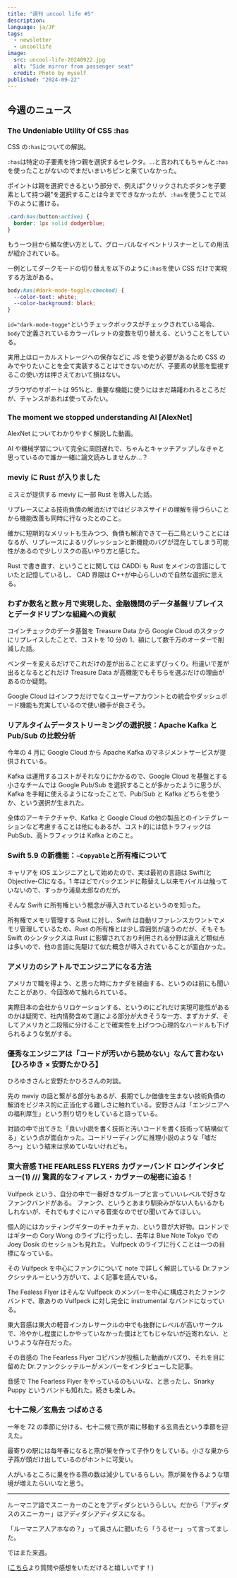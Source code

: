 ```yaml
---
title: "週刊 uncool life #5"
description:
language: ja/JP
tags:
  - newsletter
  - uncoollife
image:
  src: uncool-life-20240922.jpg
  alt: "Side mirror from passenger seat"
  credit: Photo by myself
published: "2024-09-22"
---
```



## 今週のニュース

### The Undeniable Utility Of CSS :has

<EmbedLinkCard url="https://www.joshwcomeau.com/css/has/" />

CSS の`:has`についての解説。

`:has`は特定の子要素を持つ親を選択するセレクタ。...と言われてもちゃんと`:has`を使ったことがないのでまだいまいちピンと来ていなかった。

ポイントは親を選択できるという部分で、例えば"クリックされたボタンを子要素として持つ親"を選択することは今までできなかったが、`:has`を使うことで以下のように書ける。

```css
.card:has(button:active) {
  border: 1px solid dodgerblue;
}
```

もう一つ目から鱗な使い方として、グローバルなイベントリスナーとしての用法が紹介されている。

一例としてダークモードの切り替えを以下のように`:has`を使い CSS だけで実現する方法がある。

```css
body:has(#dark-mode-toggle:checked) {
  --color-text: white;
  --color-background: black;
}
```

`id="dark-mode-togge"`というチェックボックスがチェックされている場合、`body`で定義されているカラーパレットの変数を切り替える、ということをしている。

実用上はローカルストレージへの保存などに JS を使う必要があるため CSS のみでやりたいことを全て実装することはできないのだが、子要素の状態を監視するこの使い方は押さえておいて損はない。

ブラウザのサポートは 95%と、重要な機能に使うにはまだ躊躇われるところだが、チャンスがあれば使ってみたい。

### The moment we stopped understanding AI [AlexNet]

<EmbedLinkCard url="https://www.youtube.com/watch?v=UZDiGooFs54" />

AlexNet についてわかりやすく解説した動画。

AI や機械学習について完全に周回遅れで、ちゃんとキャッチアップしなきゃと思っているので誰か一緒に論文読みしませんか...？

### meviy に Rust が入りました

<EmbedLinkCard url="https://techblog.dt-dynamics.com/entry/2024/09/13/112200" />

ミスミが提供する meviy に一部 Rust を導入した話。

リプレースによる技術負債の解消だけではビジネスサイドの理解を得づらいことから機能改善も同時に行なったとのこと。

確かに短期的なメリットも生みつつ、負債も解消できて一石二鳥ということにはなるが、リプレースによるリグレッションと新機能のバグが混在してしまう可能性があるので少しリスクの高いやり方と感じた。

Rust で書き直す、ということに関しては CADDi も Rust をメインの言語にしていたと記憶しているし、 CAD 界隈は C++が中心らしいので自然な選択に思える。

### わずか数名と数ヶ月で実現した、金融機関のデータ基盤リプレイスとデータドリブンな組織への貢献

<EmbedLinkCard url="https://tech.coincheck.blog/entry/2024/09/13/113105" />

コインチェックのデータ基盤を Treasure Data から Google Cloud のスタックにリプレイスしたことで、コストを 10 分の 1、額にして数千万のオーダーで削減した話。

ベンダーを変えるだけでこれだけの差が出ることにまずびっくり。桁違いで差が出るとなるとどれだけ Treasure Data が高機能でもそちらを選ぶだけの理由があるのか疑問。

Google Cloud はインフラだけでなくユーザーアカウントとの統合やダッシュボード機能も充実しているので使い勝手が良さそう。

### リアルタイムデータストリーミングの選択肢：Apache Kafka と Pub/Sub の比較分析

<EmbedLinkCard url="https://zenn.dev/cloud_ace/articles/apachekafka-pubsub-comparison" />

今年の 4 月に Google Cloud から Apache Kafka のマネジメントサービスが提供されている。

Kafka は運用するコストがそれなりにかかるので、Google Cloud を基盤とする小さなチームでは Google Pub/Sub を選択することが多かったように思うが、Kafka を手軽に使えるようになったことで、Pub/Sub と Kafka どちらを使うか、という選択が生まれた。

全体のアーキテクチャや、Kafka と Google Cloud の他の製品とのインテグレーションなど考慮することは他にもあるが、コスト的には低トラフィックは PubSub、高トラフィックは Kafka とのこと。

### Swift 5.9 の新機能：`~Copyable`と所有権について

<EmbedLinkCard url="https://zenn.dev/ojun_9/articles/d2c49dcd721c17" />

キャリアを iOS エンジニアとして始めたので、実は最初の言語は Swift(と Objective-C)になる。1 年ほどでバックエンドに鞍替えし以来モバイルは触っていないので、すっかり浦島太郎なのだが。

そんな Swift に所有権という概念が導入されているというのを知った。

所有権でメモリ管理する Rust に対し、Swift は自動リファレンスカウントでメモリ管理しているため、Rust の所有権とは少し雰囲気が違うのだが、そもそも Swift のシンタックスは Rust に影響されており利用される分野は違えど類似点は多いので、他の言語に先駆けて似た概念が導入されていることが面白かった。

### アメリカのシアトルでエンジニアになる方法

<EmbedLinkCard url="https://note.com/simplearchitect/n/nc12a4eb31df7" />

アメリカで職を得よう、と思った時にカナダを経由する、というのは前にも聞いたことがあり、今回改めて触れられている。

実際日本の会社からリロケーションする、というのにどれだけ実現可能性があるのかは疑問で、社内情勢含めて運による部分が大きそうな一方、まずカナダ、そしてアメリカと二段階に分けることで確実性を上げつつ心理的なハードルも下げられるような気がする。

### 優秀なエンジニアは「コードが汚いから読めない」なんて言わない【ひろゆき × 安野たかひろ】

<EmbedLinkCard url="https://type.jp/et/feature/26796/" />

ひろゆきさんと安野たかひろさんの対談。

先の meviy の話と繋がる部分もあるが、長期でしか価値を生まない技術負債の解消をビジネス的に正当化する難しさに触れている。安野さんは「エンジニアへの福利厚生」という割り切りをしていると語っている。

対談の中で出てきた「良い小説を書く技術と汚いコードを書く技術って結構似てる」という点が面白かった。コードリーディングに推理小説のような「嘘だろ〜」という結末は求めていないけれども。

### 東大音感 THE FEARLESS FLYERS カヴァーバンド ロングインタビュー(1) /// 驚異的なフィアレス・カヴァーの秘密に迫る！

<EmbedLinkCard url="https://note.com/drfunk/n/na2c3186dd314" />

Vulfpeck という、自分の中で一番好きなグループと言っていいレベルで好きなファンクバンドがある。
ファンク、というとあまり馴染みがない人もいるかもしれないが、それでもすぐにハマる音楽なのでぜひ聞いてみてほしい。

個人的にはカッティングギターのチャカチャカ、という音が大好物。ロンドンではギターの Cory Wong のライブに行ったし、去年は Blue Note Tokyo での Joey Dosik のセッションも見れた。
Vulfpeck のライブに行くことは一つの目標になっている。

その Vulfpeck を中心にファンクについて note で詳しく解説している Dr.ファンクシッテルーという方がいて、よく記事を読んでいる。

The Fealess Flyer はそんな Vulfpeck のメンバーを中心に構成されたファンクバンドで、歌ありの Vulfpeck に対し完全に instrumental なバンドになっている。

東大音感は東大の軽音インカレサークルの中でも抜群にレベルが高いサークルで、冷やかし程度にしかやっていなかった僕はとてもじゃないが近寄れない、というような存在だった。

その音感の The Fearless Flyer コピバンが投稿した動画がバズり、それを目に留めた Dr.ファンクシッテルーがメンバーをインタビューした記事。

音感で The Fearless Flyer をやっているのもいいな、と思ったし、Snarky Puppy というバンドも知れた。続きも楽しみ。

### 七十二候／玄鳥去 つばめさる

<EmbedLinkCard url="https://www.543life.com/content/seasons24/post20240918.html" />

一年を 72 の季節に分ける、七十二候で燕が南に移動する玄鳥去という季節を迎えた。

最寄りの駅には毎年春になると燕が巣を作って子作りをしている。小さな巣から子燕が頭だけ出しているのがホントに可愛い。

人がいるところに巣を作る燕の数は減少しているらしい。燕が巣を作るような環境が増えたらいいなと思う。

---

<EmbedLinkCard url="https://x.com/romanazitsuyou/status/1835080651244024147" />

ルーマニア語でスニーカーのことをアディダシというらしい。だから「アディダスのスニーカー」はアディダシアディダスになる。

「ルーマニア人アホなの？」って奥さんに聞いたら「うるせー」って言ってました。

ではまた来週。

([こちら](https://xov1nq474r6.typeform.com/to/OwC8sU46)より質問や感想をいただけると嬉しいです！)
